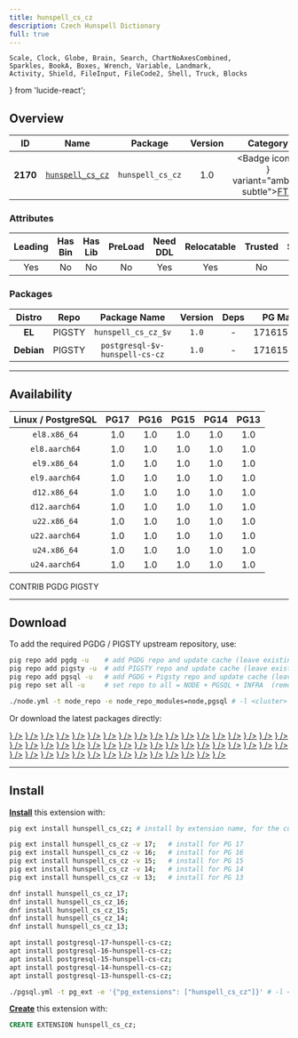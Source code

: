 ```yaml
---
title: hunspell_cs_cz
description: Czech Hunspell Dictionary
full: true
---
```


    Scale, Clock, Globe, Brain, Search, ChartNoAxesCombined,
    Sparkles, BookA, Boxes, Wrench, Variable, Landmark,
    Activity, Shield, FileInput, FileCode2, Shell, Truck, Blocks
} from 'lucide-react';

## Overview

| <TooltipIconButton tooltip="Extension unique identifier" side="top">ID</TooltipIconButton> | <TooltipIconButton tooltip="Extension name" side="top">Name</TooltipIconButton> | <TooltipIconButton tooltip="Package name for installation" side="top">Package</TooltipIconButton> | <TooltipIconButton tooltip="Latest available extension version" side="top">Version</TooltipIconButton> | <TooltipIconButton tooltip="Extension category" side="top">Category</TooltipIconButton> | <TooltipIconButton tooltip="Open source license" side="top">License</TooltipIconButton> | <TooltipIconButton tooltip="Programming language" side="top">Lang</TooltipIconButton> |
|:--------:|:--------:|:----------:|:--------------:|:---------------------------------------:|:------------------------------------------------------:|:----:|
| **2170** | [`hunspell_cs_cz`](https://github.com/postgrespro/hunspell_dicts) | `hunspell_cs_cz` | 1.0 | <Badge icon={<Search />} variant="amber-subtle"><a href="/ext/fts" className="no-underline">FTS</a></Badge> | <a href="/ext/list/license#postgresql" className="no-underline"><Badge icon={<Scale />} variant="blue-subtle">PostgreSQL</Badge></a> | <a href="/ext/list/lang#data"><Badge icon={<FileCode2 />} variant="teal-subtle">Data</Badge></a> |

### Attributes

| <TooltipIconButton tooltip="The Primary Leading extension in the Package" side="top">Leading</TooltipIconButton> | <TooltipIconButton tooltip="Contains binary utils" side="top">Has Bin</TooltipIconButton> | <TooltipIconButton tooltip="Contains .so shared library files" side="top">Has Lib</TooltipIconButton> | <TooltipIconButton tooltip="Requires preloading via shared_preload_libraries" side="top">PreLoad</TooltipIconButton> | <TooltipIconButton tooltip="Requires CREATE EXTENSION DDL command" side="top">Need DDL</TooltipIconButton> | <TooltipIconButton tooltip="Can be installed in any schema" side="top">Relocatable</TooltipIconButton> | <TooltipIconButton tooltip="Can be created by non-superuser" side="top">Trusted</TooltipIconButton> | <TooltipIconButton tooltip="Schemas used by this extension" side="top">Schemas</TooltipIconButton> |
|:-------:|:-------:|:-------:|:-------:|:--------:|:-----------:|:-------:|:-------:|
| Yes | No | No | No | Yes | Yes | No | - |

### Packages

| <TooltipIconButton tooltip="Linux distribution family, EL or Debian" side="top">Distro</TooltipIconButton> | <TooltipIconButton tooltip="Package repository" side="top">Repo</TooltipIconButton> | <TooltipIconButton tooltip="The RPM/DEB Package Name Pattern (replace $v with real pg major)" side="top">Package Name</TooltipIconButton> | <TooltipIconButton tooltip="Latest package version" side="top">Version</TooltipIconButton> | <TooltipIconButton tooltip="RPM/DEB Package dependencies" side="top">Deps</TooltipIconButton> | <TooltipIconButton tooltip="Available in these PostgreSQL Major Versions" side="top">PG Major</TooltipIconButton> |
|:----------:|:--------:|:------------------------:|:-----------:|:------------:|:------------------:|
|   **EL**   | <Badge variant="amber-subtle"><span className="font-bold">PIGSTY</span></Badge> | `hunspell_cs_cz_$v` | `1.0` | - | <Badge variant="green-subtle">17</Badge><Badge variant="green-subtle">16</Badge><Badge variant="green-subtle">15</Badge><Badge variant="green-subtle">14</Badge><Badge variant="green-subtle">13</Badge> |
| **Debian** | <Badge variant="amber-subtle"><span className="font-bold">PIGSTY</span></Badge> | `postgresql-$v-hunspell-cs-cz` | `1.0` | - | <Badge variant="green-subtle">17</Badge><Badge variant="green-subtle">16</Badge><Badge variant="green-subtle">15</Badge><Badge variant="green-subtle">14</Badge><Badge variant="green-subtle">13</Badge> |



------

## Availability

| <TooltipIconButton tooltip="Linux Distro Arch / PostgreSQL Major Version" side="top">Linux / PostgreSQL </TooltipIconButton> | **PG17** | **PG16** | **PG15** | **PG14** | **PG13** |
|:-----:|:-----:|:-----:|:-----:|:-----:|:-----:|
| `el8.x86_64` | <Badge variant="amber-subtle">1.0</Badge> | <Badge variant="amber-subtle">1.0</Badge> | <Badge variant="amber-subtle">1.0</Badge> | <Badge variant="amber-subtle">1.0</Badge> | <Badge variant="amber-subtle">1.0</Badge> |
| `el8.aarch64` | <Badge variant="amber-subtle">1.0</Badge> | <Badge variant="amber-subtle">1.0</Badge> | <Badge variant="amber-subtle">1.0</Badge> | <Badge variant="amber-subtle">1.0</Badge> | <Badge variant="amber-subtle">1.0</Badge> |
| `el9.x86_64` | <Badge variant="amber-subtle">1.0</Badge> | <Badge variant="amber-subtle">1.0</Badge> | <Badge variant="amber-subtle">1.0</Badge> | <Badge variant="amber-subtle">1.0</Badge> | <Badge variant="amber-subtle">1.0</Badge> |
| `el9.aarch64` | <Badge variant="amber-subtle">1.0</Badge> | <Badge variant="amber-subtle">1.0</Badge> | <Badge variant="amber-subtle">1.0</Badge> | <Badge variant="amber-subtle">1.0</Badge> | <Badge variant="amber-subtle">1.0</Badge> |
| `d12.x86_64` | <Badge variant="amber-subtle">1.0</Badge> | <Badge variant="amber-subtle">1.0</Badge> | <Badge variant="amber-subtle">1.0</Badge> | <Badge variant="amber-subtle">1.0</Badge> | <Badge variant="amber-subtle">1.0</Badge> |
| `d12.aarch64` | <Badge variant="amber-subtle">1.0</Badge> | <Badge variant="amber-subtle">1.0</Badge> | <Badge variant="amber-subtle">1.0</Badge> | <Badge variant="amber-subtle">1.0</Badge> | <Badge variant="amber-subtle">1.0</Badge> |
| `u22.x86_64` | <Badge variant="amber-subtle">1.0</Badge> | <Badge variant="amber-subtle">1.0</Badge> | <Badge variant="amber-subtle">1.0</Badge> | <Badge variant="amber-subtle">1.0</Badge> | <Badge variant="amber-subtle">1.0</Badge> |
| `u22.aarch64` | <Badge variant="amber-subtle">1.0</Badge> | <Badge variant="amber-subtle">1.0</Badge> | <Badge variant="amber-subtle">1.0</Badge> | <Badge variant="amber-subtle">1.0</Badge> | <Badge variant="amber-subtle">1.0</Badge> |
| `u24.x86_64` | <Badge variant="amber-subtle">1.0</Badge> | <Badge variant="amber-subtle">1.0</Badge> | <Badge variant="amber-subtle">1.0</Badge> | <Badge variant="amber-subtle">1.0</Badge> | <Badge variant="amber-subtle">1.0</Badge> |
| `u24.aarch64` | <Badge variant="amber-subtle">1.0</Badge> | <Badge variant="amber-subtle">1.0</Badge> | <Badge variant="amber-subtle">1.0</Badge> | <Badge variant="amber-subtle">1.0</Badge> | <Badge variant="amber-subtle">1.0</Badge> |

<Badge variant="green-subtle"><span className="font-black">CONTRIB</span></Badge> <Badge variant="blue-subtle"><span className="font-black">PGDG</span></Badge> <Badge variant="amber-subtle"><span className="font-black">PIGSTY</span></Badge>

------

## Download

To add the required PGDG / PIGSTY upstream repository, use:

```bash tab="pig"
pig repo add pgdg -u    # add PGDG repo and update cache (leave existing repos)
pig repo add pigsty -u  # add PIGSTY repo and update cache (leave existing repos)
pig repo add pgsql -u   # add PGDG + Pigsty repo and update cache (leave existing repos)
pig repo set all -u     # set repo to all = NODE + PGSQL + INFRA  (remove existing repos)
```
```bash tab="pigsty"
./node.yml -t node_repo -e node_repo_modules=node,pgsql # -l <cluster>
```

Or download the latest packages directly:

<Files>
    <Folder name="el8.x86_64">
        <a href="https://repo.pigsty.io/yum/pgsql/el8.x86_64/hunspell_cs_cz_17-1.0-1PIGSTY.el8.x86_64.rpm"><File name="hunspell_cs_cz_17-1.0-1PIGSTY.el8.x86_64.rpm" icon={<Package className="text-emerald-500" />} /></a>
        <a href="https://repo.pigsty.io/yum/pgsql/el8.x86_64/hunspell_cs_cz_16-1.0-1PIGSTY.el8.x86_64.rpm"><File name="hunspell_cs_cz_16-1.0-1PIGSTY.el8.x86_64.rpm" icon={<Package className="text-emerald-500" />} /></a>
        <a href="https://repo.pigsty.io/yum/pgsql/el8.x86_64/hunspell_cs_cz_15-1.0-1PIGSTY.el8.x86_64.rpm"><File name="hunspell_cs_cz_15-1.0-1PIGSTY.el8.x86_64.rpm" icon={<Package className="text-emerald-500" />} /></a>
        <a href="https://repo.pigsty.io/yum/pgsql/el8.x86_64/hunspell_cs_cz_14-1.0-1PIGSTY.el8.x86_64.rpm"><File name="hunspell_cs_cz_14-1.0-1PIGSTY.el8.x86_64.rpm" icon={<Package className="text-emerald-500" />} /></a>
        <a href="https://repo.pigsty.io/yum/pgsql/el8.x86_64/hunspell_cs_cz_13-1.0-1PIGSTY.el8.x86_64.rpm"><File name="hunspell_cs_cz_13-1.0-1PIGSTY.el8.x86_64.rpm" icon={<Package className="text-emerald-500" />} /></a>
    </Folder>
    <Folder name="el8.aarch64">
        <a href="https://repo.pigsty.io/yum/pgsql/el8.aarch64/hunspell_cs_cz_17-1.0-1PIGSTY.el8.aarch64.rpm"><File name="hunspell_cs_cz_17-1.0-1PIGSTY.el8.aarch64.rpm" icon={<Package className="text-orange-500" />} /></a>
        <a href="https://repo.pigsty.io/yum/pgsql/el8.aarch64/hunspell_cs_cz_16-1.0-1PIGSTY.el8.aarch64.rpm"><File name="hunspell_cs_cz_16-1.0-1PIGSTY.el8.aarch64.rpm" icon={<Package className="text-orange-500" />} /></a>
        <a href="https://repo.pigsty.io/yum/pgsql/el8.aarch64/hunspell_cs_cz_15-1.0-1PIGSTY.el8.aarch64.rpm"><File name="hunspell_cs_cz_15-1.0-1PIGSTY.el8.aarch64.rpm" icon={<Package className="text-orange-500" />} /></a>
        <a href="https://repo.pigsty.io/yum/pgsql/el8.aarch64/hunspell_cs_cz_14-1.0-1PIGSTY.el8.aarch64.rpm"><File name="hunspell_cs_cz_14-1.0-1PIGSTY.el8.aarch64.rpm" icon={<Package className="text-orange-500" />} /></a>
        <a href="https://repo.pigsty.io/yum/pgsql/el8.aarch64/hunspell_cs_cz_13-1.0-1PIGSTY.el8.aarch64.rpm"><File name="hunspell_cs_cz_13-1.0-1PIGSTY.el8.aarch64.rpm" icon={<Package className="text-orange-500" />} /></a>
    </Folder>
    <Folder name="el9.x86_64">
        <a href="https://repo.pigsty.io/yum/pgsql/el9.x86_64/hunspell_cs_cz_17-1.0-1PIGSTY.el9.x86_64.rpm"><File name="hunspell_cs_cz_17-1.0-1PIGSTY.el9.x86_64.rpm" icon={<Package className="text-emerald-500" />} /></a>
        <a href="https://repo.pigsty.io/yum/pgsql/el9.x86_64/hunspell_cs_cz_16-1.0-1PIGSTY.el9.x86_64.rpm"><File name="hunspell_cs_cz_16-1.0-1PIGSTY.el9.x86_64.rpm" icon={<Package className="text-emerald-500" />} /></a>
        <a href="https://repo.pigsty.io/yum/pgsql/el9.x86_64/hunspell_cs_cz_15-1.0-1PIGSTY.el9.x86_64.rpm"><File name="hunspell_cs_cz_15-1.0-1PIGSTY.el9.x86_64.rpm" icon={<Package className="text-emerald-500" />} /></a>
        <a href="https://repo.pigsty.io/yum/pgsql/el9.x86_64/hunspell_cs_cz_14-1.0-1PIGSTY.el9.x86_64.rpm"><File name="hunspell_cs_cz_14-1.0-1PIGSTY.el9.x86_64.rpm" icon={<Package className="text-emerald-500" />} /></a>
        <a href="https://repo.pigsty.io/yum/pgsql/el9.x86_64/hunspell_cs_cz_13-1.0-1PIGSTY.el9.x86_64.rpm"><File name="hunspell_cs_cz_13-1.0-1PIGSTY.el9.x86_64.rpm" icon={<Package className="text-emerald-500" />} /></a>
    </Folder>
    <Folder name="el9.aarch64">
        <a href="https://repo.pigsty.io/yum/pgsql/el9.aarch64/hunspell_cs_cz_17-1.0-1PIGSTY.el9.aarch64.rpm"><File name="hunspell_cs_cz_17-1.0-1PIGSTY.el9.aarch64.rpm" icon={<Package className="text-orange-500" />} /></a>
        <a href="https://repo.pigsty.io/yum/pgsql/el9.aarch64/hunspell_cs_cz_16-1.0-1PIGSTY.el9.aarch64.rpm"><File name="hunspell_cs_cz_16-1.0-1PIGSTY.el9.aarch64.rpm" icon={<Package className="text-orange-500" />} /></a>
        <a href="https://repo.pigsty.io/yum/pgsql/el9.aarch64/hunspell_cs_cz_15-1.0-1PIGSTY.el9.aarch64.rpm"><File name="hunspell_cs_cz_15-1.0-1PIGSTY.el9.aarch64.rpm" icon={<Package className="text-orange-500" />} /></a>
        <a href="https://repo.pigsty.io/yum/pgsql/el9.aarch64/hunspell_cs_cz_14-1.0-1PIGSTY.el9.aarch64.rpm"><File name="hunspell_cs_cz_14-1.0-1PIGSTY.el9.aarch64.rpm" icon={<Package className="text-orange-500" />} /></a>
        <a href="https://repo.pigsty.io/yum/pgsql/el9.aarch64/hunspell_cs_cz_13-1.0-1PIGSTY.el9.aarch64.rpm"><File name="hunspell_cs_cz_13-1.0-1PIGSTY.el9.aarch64.rpm" icon={<Package className="text-orange-500" />} /></a>
    </Folder>
    <Folder name="d12.x86_64">
        <a href="https://repo.pigsty.io/apt/pgsql/bookworm/pool/main/h/hunspell-cs-cz/postgresql-17-hunspell-cs-cz_1.0-1PIGSTY~bookworm_amd64.deb"><File name="postgresql-17-hunspell-cs-cz_1.0-1PIGSTY~bookworm_amd64.deb" icon={<Box className="text-emerald-500" />} /></a>
        <a href="https://repo.pigsty.io/apt/pgsql/bookworm/pool/main/h/hunspell-cs-cz/postgresql-16-hunspell-cs-cz_1.0-1PIGSTY~bookworm_amd64.deb"><File name="postgresql-16-hunspell-cs-cz_1.0-1PIGSTY~bookworm_amd64.deb" icon={<Box className="text-emerald-500" />} /></a>
        <a href="https://repo.pigsty.io/apt/pgsql/bookworm/pool/main/h/hunspell-cs-cz/postgresql-15-hunspell-cs-cz_1.0-1PIGSTY~bookworm_amd64.deb"><File name="postgresql-15-hunspell-cs-cz_1.0-1PIGSTY~bookworm_amd64.deb" icon={<Box className="text-emerald-500" />} /></a>
        <a href="https://repo.pigsty.io/apt/pgsql/bookworm/pool/main/h/hunspell-cs-cz/postgresql-14-hunspell-cs-cz_1.0-1PIGSTY~bookworm_amd64.deb"><File name="postgresql-14-hunspell-cs-cz_1.0-1PIGSTY~bookworm_amd64.deb" icon={<Box className="text-emerald-500" />} /></a>
        <a href="https://repo.pigsty.io/apt/pgsql/bookworm/pool/main/h/hunspell-cs-cz/postgresql-13-hunspell-cs-cz_1.0-1PIGSTY~bookworm_amd64.deb"><File name="postgresql-13-hunspell-cs-cz_1.0-1PIGSTY~bookworm_amd64.deb" icon={<Box className="text-emerald-500" />} /></a>
    </Folder>
    <Folder name="d12.aarch64">
        <a href="https://repo.pigsty.io/apt/pgsql/bookworm/pool/main/h/hunspell-cs-cz/postgresql-17-hunspell-cs-cz_1.0-1PIGSTY~bookworm_arm64.deb"><File name="postgresql-17-hunspell-cs-cz_1.0-1PIGSTY~bookworm_arm64.deb" icon={<Box className="text-orange-500" />} /></a>
        <a href="https://repo.pigsty.io/apt/pgsql/bookworm/pool/main/h/hunspell-cs-cz/postgresql-16-hunspell-cs-cz_1.0-1PIGSTY~bookworm_arm64.deb"><File name="postgresql-16-hunspell-cs-cz_1.0-1PIGSTY~bookworm_arm64.deb" icon={<Box className="text-orange-500" />} /></a>
        <a href="https://repo.pigsty.io/apt/pgsql/bookworm/pool/main/h/hunspell-cs-cz/postgresql-15-hunspell-cs-cz_1.0-1PIGSTY~bookworm_arm64.deb"><File name="postgresql-15-hunspell-cs-cz_1.0-1PIGSTY~bookworm_arm64.deb" icon={<Box className="text-orange-500" />} /></a>
        <a href="https://repo.pigsty.io/apt/pgsql/bookworm/pool/main/h/hunspell-cs-cz/postgresql-14-hunspell-cs-cz_1.0-1PIGSTY~bookworm_arm64.deb"><File name="postgresql-14-hunspell-cs-cz_1.0-1PIGSTY~bookworm_arm64.deb" icon={<Box className="text-orange-500" />} /></a>
        <a href="https://repo.pigsty.io/apt/pgsql/bookworm/pool/main/h/hunspell-cs-cz/postgresql-13-hunspell-cs-cz_1.0-1PIGSTY~bookworm_arm64.deb"><File name="postgresql-13-hunspell-cs-cz_1.0-1PIGSTY~bookworm_arm64.deb" icon={<Box className="text-orange-500" />} /></a>
    </Folder>
    <Folder name="u22.x86_64">
        <a href="https://repo.pigsty.io/apt/pgsql/jammy/pool/main/h/hunspell-cs-cz/postgresql-17-hunspell-cs-cz_1.0-1PIGSTY~jammy_amd64.deb"><File name="postgresql-17-hunspell-cs-cz_1.0-1PIGSTY~jammy_amd64.deb" icon={<Box className="text-emerald-500" />} /></a>
        <a href="https://repo.pigsty.io/apt/pgsql/jammy/pool/main/h/hunspell-cs-cz/postgresql-16-hunspell-cs-cz_1.0-1PIGSTY~jammy_amd64.deb"><File name="postgresql-16-hunspell-cs-cz_1.0-1PIGSTY~jammy_amd64.deb" icon={<Box className="text-emerald-500" />} /></a>
        <a href="https://repo.pigsty.io/apt/pgsql/jammy/pool/main/h/hunspell-cs-cz/postgresql-15-hunspell-cs-cz_1.0-1PIGSTY~jammy_amd64.deb"><File name="postgresql-15-hunspell-cs-cz_1.0-1PIGSTY~jammy_amd64.deb" icon={<Box className="text-emerald-500" />} /></a>
        <a href="https://repo.pigsty.io/apt/pgsql/jammy/pool/main/h/hunspell-cs-cz/postgresql-14-hunspell-cs-cz_1.0-1PIGSTY~jammy_amd64.deb"><File name="postgresql-14-hunspell-cs-cz_1.0-1PIGSTY~jammy_amd64.deb" icon={<Box className="text-emerald-500" />} /></a>
        <a href="https://repo.pigsty.io/apt/pgsql/jammy/pool/main/h/hunspell-cs-cz/postgresql-13-hunspell-cs-cz_1.0-1PIGSTY~jammy_amd64.deb"><File name="postgresql-13-hunspell-cs-cz_1.0-1PIGSTY~jammy_amd64.deb" icon={<Box className="text-emerald-500" />} /></a>
    </Folder>
    <Folder name="u22.aarch64">
        <a href="https://repo.pigsty.io/apt/pgsql/jammy/pool/main/h/hunspell-cs-cz/postgresql-17-hunspell-cs-cz_1.0-1PIGSTY~jammy_arm64.deb"><File name="postgresql-17-hunspell-cs-cz_1.0-1PIGSTY~jammy_arm64.deb" icon={<Box className="text-orange-500" />} /></a>
        <a href="https://repo.pigsty.io/apt/pgsql/jammy/pool/main/h/hunspell-cs-cz/postgresql-16-hunspell-cs-cz_1.0-1PIGSTY~jammy_arm64.deb"><File name="postgresql-16-hunspell-cs-cz_1.0-1PIGSTY~jammy_arm64.deb" icon={<Box className="text-orange-500" />} /></a>
        <a href="https://repo.pigsty.io/apt/pgsql/jammy/pool/main/h/hunspell-cs-cz/postgresql-15-hunspell-cs-cz_1.0-1PIGSTY~jammy_arm64.deb"><File name="postgresql-15-hunspell-cs-cz_1.0-1PIGSTY~jammy_arm64.deb" icon={<Box className="text-orange-500" />} /></a>
        <a href="https://repo.pigsty.io/apt/pgsql/jammy/pool/main/h/hunspell-cs-cz/postgresql-14-hunspell-cs-cz_1.0-1PIGSTY~jammy_arm64.deb"><File name="postgresql-14-hunspell-cs-cz_1.0-1PIGSTY~jammy_arm64.deb" icon={<Box className="text-orange-500" />} /></a>
        <a href="https://repo.pigsty.io/apt/pgsql/jammy/pool/main/h/hunspell-cs-cz/postgresql-13-hunspell-cs-cz_1.0-1PIGSTY~jammy_arm64.deb"><File name="postgresql-13-hunspell-cs-cz_1.0-1PIGSTY~jammy_arm64.deb" icon={<Box className="text-orange-500" />} /></a>
    </Folder>
    <Folder name="u24.x86_64">
        <a href="https://repo.pigsty.io/apt/pgsql/noble/pool/main/h/hunspell-cs-cz/postgresql-17-hunspell-cs-cz_1.0-1PIGSTY~noble_amd64.deb"><File name="postgresql-17-hunspell-cs-cz_1.0-1PIGSTY~noble_amd64.deb" icon={<Box className="text-emerald-500" />} /></a>
        <a href="https://repo.pigsty.io/apt/pgsql/noble/pool/main/h/hunspell-cs-cz/postgresql-16-hunspell-cs-cz_1.0-1PIGSTY~noble_amd64.deb"><File name="postgresql-16-hunspell-cs-cz_1.0-1PIGSTY~noble_amd64.deb" icon={<Box className="text-emerald-500" />} /></a>
        <a href="https://repo.pigsty.io/apt/pgsql/noble/pool/main/h/hunspell-cs-cz/postgresql-15-hunspell-cs-cz_1.0-1PIGSTY~noble_amd64.deb"><File name="postgresql-15-hunspell-cs-cz_1.0-1PIGSTY~noble_amd64.deb" icon={<Box className="text-emerald-500" />} /></a>
        <a href="https://repo.pigsty.io/apt/pgsql/noble/pool/main/h/hunspell-cs-cz/postgresql-14-hunspell-cs-cz_1.0-1PIGSTY~noble_amd64.deb"><File name="postgresql-14-hunspell-cs-cz_1.0-1PIGSTY~noble_amd64.deb" icon={<Box className="text-emerald-500" />} /></a>
        <a href="https://repo.pigsty.io/apt/pgsql/noble/pool/main/h/hunspell-cs-cz/postgresql-13-hunspell-cs-cz_1.0-1PIGSTY~noble_amd64.deb"><File name="postgresql-13-hunspell-cs-cz_1.0-1PIGSTY~noble_amd64.deb" icon={<Box className="text-emerald-500" />} /></a>
    </Folder>
    <Folder name="u24.aarch64">
        <a href="https://repo.pigsty.io/apt/pgsql/noble/pool/main/h/hunspell-cs-cz/postgresql-17-hunspell-cs-cz_1.0-1PIGSTY~noble_arm64.deb"><File name="postgresql-17-hunspell-cs-cz_1.0-1PIGSTY~noble_arm64.deb" icon={<Box className="text-orange-500" />} /></a>
        <a href="https://repo.pigsty.io/apt/pgsql/noble/pool/main/h/hunspell-cs-cz/postgresql-16-hunspell-cs-cz_1.0-1PIGSTY~noble_arm64.deb"><File name="postgresql-16-hunspell-cs-cz_1.0-1PIGSTY~noble_arm64.deb" icon={<Box className="text-orange-500" />} /></a>
        <a href="https://repo.pigsty.io/apt/pgsql/noble/pool/main/h/hunspell-cs-cz/postgresql-15-hunspell-cs-cz_1.0-1PIGSTY~noble_arm64.deb"><File name="postgresql-15-hunspell-cs-cz_1.0-1PIGSTY~noble_arm64.deb" icon={<Box className="text-orange-500" />} /></a>
        <a href="https://repo.pigsty.io/apt/pgsql/noble/pool/main/h/hunspell-cs-cz/postgresql-14-hunspell-cs-cz_1.0-1PIGSTY~noble_arm64.deb"><File name="postgresql-14-hunspell-cs-cz_1.0-1PIGSTY~noble_arm64.deb" icon={<Box className="text-orange-500" />} /></a>
        <a href="https://repo.pigsty.io/apt/pgsql/noble/pool/main/h/hunspell-cs-cz/postgresql-13-hunspell-cs-cz_1.0-1PIGSTY~noble_arm64.deb"><File name="postgresql-13-hunspell-cs-cz_1.0-1PIGSTY~noble_arm64.deb" icon={<Box className="text-orange-500" />} /></a>
    </Folder>
</Files>

------

## Install

[**Install**](/docs/pgsql/extension/install) this extension with:

```bash tab="pig"
pig ext install hunspell_cs_cz; # install by extension name, for the current active PG version

pig ext install hunspell_cs_cz -v 17;   # install for PG 17
pig ext install hunspell_cs_cz -v 16;   # install for PG 16
pig ext install hunspell_cs_cz -v 15;   # install for PG 15
pig ext install hunspell_cs_cz -v 14;   # install for PG 14
pig ext install hunspell_cs_cz -v 13;   # install for PG 13
```
```bash tab="yum" 
dnf install hunspell_cs_cz_17;
dnf install hunspell_cs_cz_16;
dnf install hunspell_cs_cz_15;
dnf install hunspell_cs_cz_14;
dnf install hunspell_cs_cz_13;
```
```bash tab="apt" 
apt install postgresql-17-hunspell-cs-cz;
apt install postgresql-16-hunspell-cs-cz;
apt install postgresql-15-hunspell-cs-cz;
apt install postgresql-14-hunspell-cs-cz;
apt install postgresql-13-hunspell-cs-cz;
```
```bash tab="ansible"
./pgsql.yml -t pg_ext -e '{"pg_extensions": ["hunspell_cs_cz"]}' # -l <cls>
```

[**Create**](/docs/pgsql/extension/create) this extension with:

```sql
CREATE EXTENSION hunspell_cs_cz;
```


